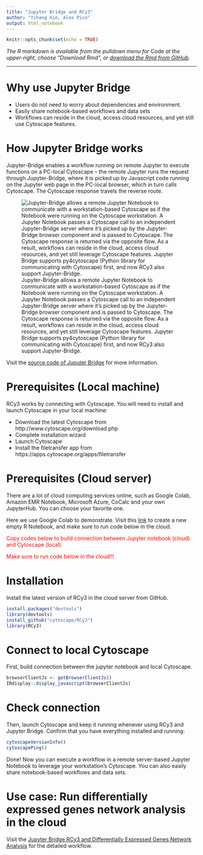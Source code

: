 ```yaml
---
title: "Jupyter Bridge and RCy3"
author: "Yihang Xin, Alex Pico"
output: html_notebook
---
```


```r
knitr::opts_chunk$set(echo = TRUE)
```
*The R markdown is available from the pulldown menu for* Code *at the upper-right, choose "Download Rmd", or [download the Rmd from GitHub](https://raw.githubusercontent.com/cytoscape/cytoscape-automation/master/for-scripters/R/notebooks/jupyter-bridge-rcy3.Rmd).*

<hr />
# Why use Jupyter Bridge
* Users do not need to worry about dependencies and environment.
* Easily share notebook-based workflows and data sets
* Workflows can reside in the cloud, access cloud resources, and yet still use Cytoscape features.

# How Jupyter Bridge works

Jupyter-Bridge enables a workflow running on remote Jupyter to execute functions on a PC-local Cytoscape -- the remote Jupyter runs the request through Jupyter-Bridge, where it is picked up by Javascript code running on the Jupyter web page in the PC-local browser, which in turn calls Cytoscape. The Cytoscape response travels the reverse route.



![Jupyter-Bridge allows a remote Jupyter Notebook to communicate with a workstation-based Cytoscape as if the Notebook were running on the Cytoscape workstation. A Jupyter Notebook passes a Cytoscape call to an independent Jupyter-Bridge server where it’s picked up by the Jupyter-Bridge browser component and is passed to Cytoscape. The Cytoscape response is returned via the opposite flow. As a result, workflows can reside in the cloud, access cloud resources, and yet still leverage Cytoscape features. Jupyter Bridge supports py4cytoscape (Python library for communicating with Cytoscape) first, and now RCy3 also support Jupyter-Bridge.](https://raw.githubusercontent.com/cytoscape/jupyter-bridge/master/docs/images/Figure%202.svg)


Visit the [source code of Juputer Bridge](https://github.com/cytoscape/jupyter-bridge) for more information.

# Prerequisites (Local machine)
RCy3 works by connecting with Cytoscape. You will need to install and launch Cytoscape in your local machine:

* Download the latest Cytoscape from http://www.cytoscape.org/download.php
* Complete installation wizard
* Launch Cytoscape
* Install the filetransfer app from https://apps.cytoscape.org/apps/filetransfer

# Prerequisites (Cloud server)
There are a lot of cloud computing services online, such as Google Colab, Amazon EMR Notebook, Microsoft Azure, CoCalc and your own JupyterHub. You can choose your favorite one.

Here we use Google Colab to demonstrate. Visit this [link](https://colab.to/r) to create a new empty R Notebook, and make sure to run code below in the cloud.

<span style="color:red">Copy codes below to build connection between Jupyter notebook (cloud) and Cytoscape (local).</span>

<span style="color:red"> Make sure to run code below in the cloud!!!</span>

# Installation
Install the latest version of RCy3 in the cloud server from GitHub.
```r
install.packages("devtools")
library(devtools)
install_github("cytoscape/RCy3")
library(RCy3)
```




# Connect to local Cytoscape
First, build connection between the jupyter notebook and local Cytoscape.

```r
browserClientJs <- getBrowserClientJs()
IRdisplay::display_javascript(browserClientJs)
```

# Check connection
Then, launch Cytoscape and keep it running whenever using RCy3 and Jupyter Bridge. Confirm that you have everything installed and running:

```r
cytoscapeVersionInfo()
cytoscapePing()
```

Done! Now you can execute a workflow in a remote server-based Jupyter Notebook to leverage your workstation’s Cytoscape. You can also easily share notebook-based workflows and data sets.

# Use case: Run differentially expressed genes network analysis in the cloud
Visit the [Jupyter Bridge RCy3 and Differentially Expressed Genes Network Analysis](https://github.com/cytoscape/cytoscape-automation/blob/master/for-scripters/R/notebooks/jupyter-bridge-rcy3.ipynb) for the detailed workflow.

